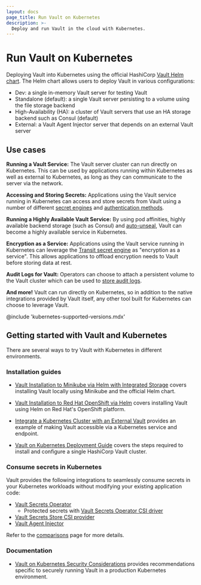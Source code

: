 ```yaml
---
layout: docs
page_title: Run Vault on Kubernetes
description: >-
  Deploy and run Vault in the cloud with Kubernetes.
---
```


# Run Vault on Kubernetes

Deploying Vault into Kubernetes using the official HashiCorp [Vault Helm chart](/vault/docs/deploy/kubernetes/helm).
The Helm chart allows users to deploy Vault in various configurations:

- Dev: a single in-memory Vault server for testing Vault
- Standalone (default): a single Vault server persisting to a volume using the file storage backend
- High-Availability (HA): a cluster of Vault servers that use an HA storage backend such as Consul (default)
- External: a Vault Agent Injector server that depends on an external Vault server

## Use cases

**Running a Vault Service:** The Vault server cluster can run directly on Kubernetes.
This can be used by applications running within Kubernetes as well as external to
Kubernetes, as long as they can communicate to the server via the network.

**Accessing and Storing Secrets:** Applications using the Vault service running in
Kubernetes can access and store secrets from Vault using a number of different
[secret engines](/vault/docs/secrets) and [authentication methods](/vault/docs/auth).

**Running a Highly Available Vault Service:** By using pod affinities, highly available
backend storage (such as Consul) and [auto-unseal](/vault/docs/concepts/seal#auto-unseal),
Vault can become a highly available service in Kubernetes.

**Encryption as a Service:** Applications using the Vault service running in Kubernetes
can leverage the [Transit secret engine](/vault/docs/secrets/transit)
as "encryption as a service". This allows applications to offload encryption needs
to Vault before storing data at rest.

**Audit Logs for Vault:** Operators can choose to attach a persistent volume
to the Vault cluster which can be used to [store audit logs](/vault/docs/audit).

**And more!** Vault can run directly on Kubernetes, so in addition to the
native integrations provided by Vault itself, any other tool built for
Kubernetes can choose to leverage Vault.

@include 'kubernetes-supported-versions.mdx'

## Getting started with Vault and Kubernetes

There are several ways to try Vault with Kubernetes in different environments.

### Installation guides

- [Vault Installation to Minikube via Helm with Integrated Storage](/vault/tutorials/kubernetes/kubernetes-minikube-raft) covers installing Vault locally using Minikube and the official Helm chart.

- [Vault Installation to Red Hat OpenShift via Helm](/vault/tutorials/kubernetes/kubernetes-openshift) covers installing Vault using Helm on Red Hat's OpenShift platform.

- [Integrate a Kubernetes Cluster with an External Vault](/vault/tutorials/kubernetes/kubernetes-external-vault) provides an example of making Vault accessible via a Kubernetes service and endpoint.

- [Vault on Kubernetes Deployment Guide](/vault/tutorials/kubernetes/kubernetes-raft-deployment-guide) covers the steps required to install and configure a single HashiCorp Vault cluster.

### Consume secrets in Kubernetes

Vault provides the following integrations to seamlessly consume
secrets in your Kubernetes workloads without modifying your
existing application code:

* [Vault Secrets Operator](/vault/docs/platform/k8s/vso)
  * Protected secrets with [Vault Secrets Operator CSI driver](/vault/docs/platform/k8s/vso/csi)
* [Vault Secrets Store CSI provider](/vault/docs/platform/k8s/csi)
* [Vault Agent Injector](/vault/docs/platform/k8s/injector)

Refer to the [comparisons](/vault/docs/platform/k8s/comparisons) page for more details.

### Documentation

- [Vault on Kubernetes Security Considerations](/vault/tutorials/kubernetes/kubernetes-security-concerns) provides recommendations specific to securely running Vault in a production Kubernetes environment.
